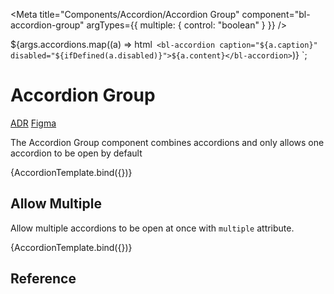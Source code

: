
<Meta
  title="Components/Accordion/Accordion Group"
  component="bl-accordion-group"
  argTypes={{
    multiple: { control: "boolean" }
  }}
/>

  <bl-accordion-group multiple="${ifDefined(args.multiple)}">${args.accordions.map((a) => html`
    <bl-accordion caption="${a.caption}" disabled="${ifDefined(a.disabled)}">${a.content}</bl-accordion>`)}
  </bl-accordion-group>`;

# Accordion Group

<bl-badge icon="document">[ADR](https://github.com/Trendyol/baklava/issues/739)</bl-badge>
<bl-badge
  icon="puzzle">[Figma](https://www.figma.com/file/RrcLH0mWpIUy4vwuTlDeKN/Baklava-Design-Guide?type=design&node-id=15548%3A20910)</bl-badge>

The Accordion Group component combines accordions and only allows one accordion to be open by default

<Canvas>
  <Story name="Basic Usage" args={{accordions: [{caption: "Toggle Me", content: "Lorem ipsum dolor sit amet, consectetur adipisicing elit. Aut consectetur deserunt dolores eaque facere quisquam reprehenderit saepe sequi temporibus veniam!"}, {caption: "Disabled", content: "Lorem ipsum dolor sit amet, consectetur adipisicing elit. Aut consectetur deserunt dolores eaque facere quisquam reprehenderit saepe sequi temporibus veniam!", disabled: true}, {caption: "Toggle Me 2", content: "Lorem ipsum dolor sit amet, consectetur adipisicing elit. Aut consectetur deserunt dolores eaque facere quisquam reprehenderit saepe sequi temporibus veniam!"}, {caption: "Toggle Me 3", content: "Lorem ipsum dolor sit amet, consectetur adipisicing elit. Aut consectetur deserunt dolores eaque facere quisquam reprehenderit saepe sequi temporibus veniam!"}]}}>
    {AccordionTemplate.bind({})}
  </Story>
</Canvas>

## Allow Multiple

Allow multiple accordions to be open at once with `multiple` attribute.

<Canvas>
  <Story name="Allow Multiple" args={{multiple: true, accordions: [{caption: "Toggle Me", content: "Lorem ipsum dolor sit amet, consectetur adipisicing elit. Aut consectetur deserunt dolores eaque facere quisquam reprehenderit saepe sequi temporibus veniam!"}, {caption: "Disabled", content: "Lorem ipsum dolor sit amet, consectetur adipisicing elit. Aut consectetur deserunt dolores eaque facere quisquam reprehenderit saepe sequi temporibus veniam!", disabled: true}, {caption: "Toggle Me 2", content: "Lorem ipsum dolor sit amet, consectetur adipisicing elit. Aut consectetur deserunt dolores eaque facere quisquam reprehenderit saepe sequi temporibus veniam!"}, {caption: "Toggle Me 3", content: "Lorem ipsum dolor sit amet, consectetur adipisicing elit. Aut consectetur deserunt dolores eaque facere quisquam reprehenderit saepe sequi temporibus veniam!"}]}}>
    {AccordionTemplate.bind({})}
  </Story>
</Canvas>

## Reference

<ArgsTable of="bl-accordion-group" />
